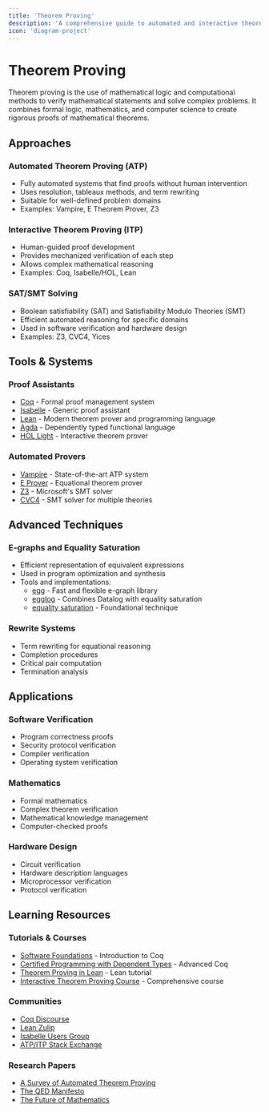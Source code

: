 ```yaml
---
title: 'Theorem Proving'
description: 'A comprehensive guide to automated and interactive theorem proving, tools, and methodologies.'
icon: 'diagram-project'
---
```


# Theorem Proving

Theorem proving is the use of mathematical logic and computational methods to verify mathematical statements and solve complex problems. It combines formal logic, mathematics, and computer science to create rigorous proofs of mathematical theorems.

## Approaches

### Automated Theorem Proving (ATP)
- Fully automated systems that find proofs without human intervention
- Uses resolution, tableaux methods, and term rewriting
- Suitable for well-defined problem domains
- Examples: Vampire, E Theorem Prover, Z3

### Interactive Theorem Proving (ITP)
- Human-guided proof development
- Provides mechanized verification of each step
- Allows complex mathematical reasoning
- Examples: Coq, Isabelle/HOL, Lean

### SAT/SMT Solving
- Boolean satisfiability (SAT) and Satisfiability Modulo Theories (SMT)
- Efficient automated reasoning for specific domains
- Used in software verification and hardware design
- Examples: Z3, CVC4, Yices

## Tools & Systems

### Proof Assistants
- [Coq](https://coq.inria.fr/) - Formal proof management system
- [Isabelle](https://isabelle.in.tum.de/) - Generic proof assistant
- [Lean](https://leanprover.github.io/) - Modern theorem prover and programming language
- [Agda](https://wiki.portal.chalmers.se/agda/) - Dependently typed functional language
- [HOL Light](https://www.cl.cam.ac.uk/~jrh13/hol-light/) - Interactive theorem prover

### Automated Provers
- [Vampire](https://vprover.github.io/) - State-of-the-art ATP system
- [E Prover](https://wwwlehre.dhbw-stuttgart.de/~sschulz/E/E.html) - Equational theorem prover
- [Z3](https://github.com/Z3Prover/z3) - Microsoft's SMT solver
- [CVC4](https://cvc4.github.io/) - SMT solver for multiple theories

## Advanced Techniques

### E-graphs and Equality Saturation
- Efficient representation of equivalent expressions
- Used in program optimization and synthesis
- Tools and implementations:
  - [egg](https://egraphs-good.github.io/) - Fast and flexible e-graph library
  - [egglog](https://github.com/egraphs-good/egglog) - Combines Datalog with equality saturation
  - [equality saturation](https://arxiv.org/abs/1012.1802) - Foundational technique

### Rewrite Systems
- Term rewriting for equational reasoning
- Completion procedures
- Critical pair computation
- Termination analysis

## Applications

### Software Verification
- Program correctness proofs
- Security protocol verification
- Compiler verification
- Operating system verification

### Mathematics
- Formal mathematics
- Complex theorem verification
- Mathematical knowledge management
- Computer-checked proofs

### Hardware Design
- Circuit verification
- Hardware description languages
- Microprocessor verification
- Protocol verification

## Learning Resources

### Tutorials & Courses
- [Software Foundations](https://softwarefoundations.cis.upenn.edu/) - Introduction to Coq
- [Certified Programming with Dependent Types](http://adam.chlipala.net/cpdt/) - Advanced Coq
- [Theorem Proving in Lean](https://leanprover.github.io/theorem_proving_in_lean/) - Lean tutorial
- [Interactive Theorem Proving Course](https://www.ps.uni-saarland.de/courses/cl-ss15/) - Comprehensive course

### Communities
- [Coq Discourse](https://coq.discourse.group/)
- [Lean Zulip](https://leanprover.zulipchat.com/)
- [Isabelle Users Group](https://groups.google.com/forum/#!forum/isabelle-users)
- [ATP/ITP Stack Exchange](https://cs.stackexchange.com/questions/tagged/automated-theorem-proving)

### Research Papers
- [A Survey of Automated Theorem Proving](https://arxiv.org/abs/cs/0604042)
- [The QED Manifesto](https://www.cs.ru.nl/~freek/qed/qed.html)
- [The Future of Mathematics](https://www.ams.org/journals/notices/202011/rnoti-p1752.pdf)
